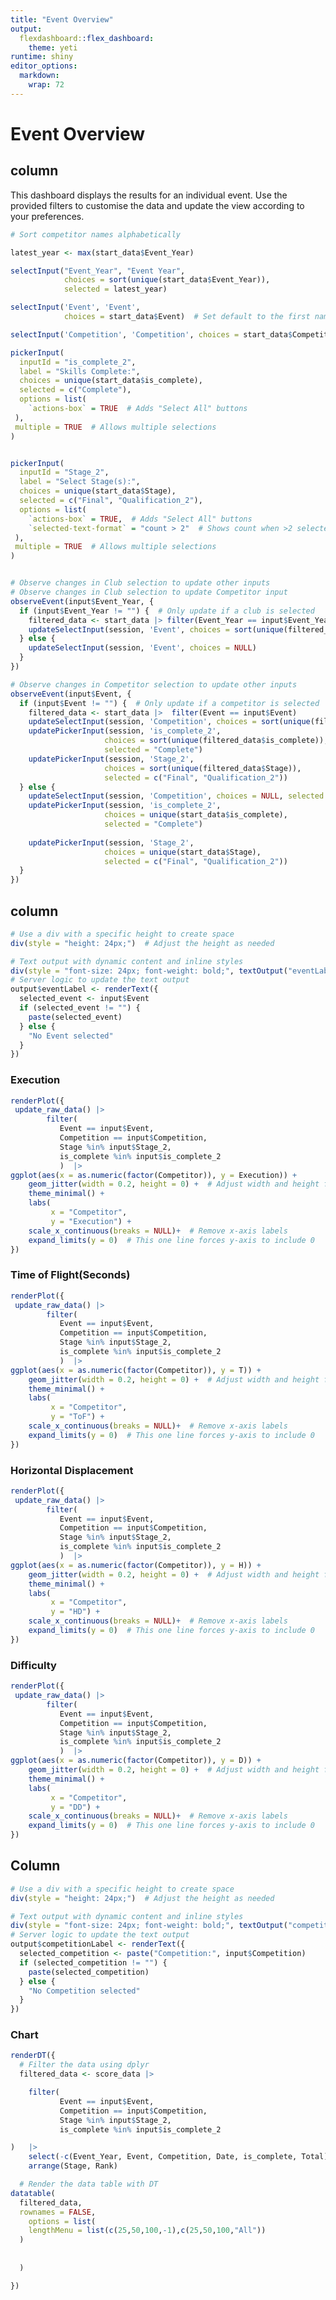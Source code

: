 ```yaml
---
title: "Event Overview"
output:
  flexdashboard::flex_dashboard:
    theme: yeti
runtime: shiny
editor_options:
  markdown:
    wrap: 72
---
```


# Event Overview


## column {.sidebar}

This dashboard displays the results for an individual event. Use the provided filters to customise the data and update the view according to your preferences.

```r
# Sort competitor names alphabetically

latest_year <- max(start_data$Event_Year)

selectInput("Event_Year", "Event Year",
            choices = sort(unique(start_data$Event_Year)),
            selected = latest_year)

selectInput('Event', 'Event',
            choices = start_data$Event)  # Set default to the first name in the sorted list

selectInput('Competition', 'Competition', choices = start_data$Competition)  # Set default to the first name in the sorted list

pickerInput(
  inputId = "is_complete_2",
  label = "Skills Complete:", 
  choices = unique(start_data$is_complete),
  selected = c("Complete"),
  options = list(
    `actions-box` = TRUE  # Adds "Select All" buttons
 ),
 multiple = TRUE  # Allows multiple selections
)


pickerInput(
  inputId = "Stage_2",
  label = "Select Stage(s):", 
  choices = unique(start_data$Stage),
  selected = c("Final", "Qualification_2"),
  options = list(
    `actions-box` = TRUE,  # Adds "Select All" buttons
    `selected-text-format` = "count > 2"  # Shows count when >2 selected
 ),
 multiple = TRUE  # Allows multiple selections
)


# Observe changes in Club selection to update other inputs
# Observe changes in Club selection to update Competitor input
observeEvent(input$Event_Year, {
  if (input$Event_Year != "") {  # Only update if a club is selected
    filtered_data <- start_data |> filter(Event_Year == input$Event_Year)
    updateSelectInput(session, 'Event', choices = sort(unique(filtered_data$Event)))
  } else {
    updateSelectInput(session, 'Event', choices = NULL)
  }
})

# Observe changes in Competitor selection to update other inputs
observeEvent(input$Event, {
  if (input$Event != "") {  # Only update if a competitor is selected
    filtered_data <- start_data |>  filter(Event == input$Event)
    updateSelectInput(session, 'Competition', choices = sort(unique(filtered_data$Competition)))
    updatePickerInput(session, 'is_complete_2', 
                     choices = sort(unique(filtered_data$is_complete)), 
                     selected = "Complete")
    updatePickerInput(session, 'Stage_2', 
                     choices = sort(unique(filtered_data$Stage)), 
                     selected = c("Final", "Qualification_2"))
  } else {
    updateSelectInput(session, 'Competition', choices = NULL, selected = "Competition")
    updatePickerInput(session, 'is_complete_2', 
                     choices = unique(start_data$is_complete), 
                     selected = "Complete")
    
    updatePickerInput(session, 'Stage_2', 
                     choices = unique(start_data$Stage), 
                     selected = c("Final", "Qualification_2"))
  }
})


```

## column {data-width="200"}
```r

# Use a div with a specific height to create space
div(style = "height: 24px;")  # Adjust the height as needed

# Text output with dynamic content and inline styles
div(style = "font-size: 24px; font-weight: bold;", textOutput("eventLabel"))
# Server logic to update the text output
output$eventLabel <- renderText({
  selected_event <- input$Event
  if (selected_event != "") {
    paste(selected_event)
  } else {
    "No Event selected"
  }
})
```

### Execution

```r

renderPlot({
 update_raw_data() |> 
        filter(
           Event == input$Event,
           Competition == input$Competition,
           Stage %in% input$Stage_2,
           is_complete %in% input$is_complete_2  
           )  |>
ggplot(aes(x = as.numeric(factor(Competitor)), y = Execution)) +
    geom_jitter(width = 0.2, height = 0) +  # Adjust width and height for jitter effect
    theme_minimal() +
    labs(
         x = "Competitor",
         y = "Execution") +
    scale_x_continuous(breaks = NULL)+  # Remove x-axis labels
    expand_limits(y = 0)  # This one line forces y-axis to include 0
})
```

### Time of Flight(Seconds)

```r

renderPlot({
 update_raw_data() |> 
        filter(
           Event == input$Event,
           Competition == input$Competition,
           Stage %in% input$Stage_2,
           is_complete %in% input$is_complete_2  
           )  |>
ggplot(aes(x = as.numeric(factor(Competitor)), y = T)) +
    geom_jitter(width = 0.2, height = 0) +  # Adjust width and height for jitter effect
    theme_minimal() +
    labs(
         x = "Competitor",
         y = "ToF") +
    scale_x_continuous(breaks = NULL)+  # Remove x-axis labels
    expand_limits(y = 0)  # This one line forces y-axis to include 0
})
```

### Horizontal Displacement

```r

renderPlot({
 update_raw_data() |> 
        filter(
           Event == input$Event,
           Competition == input$Competition,
           Stage %in% input$Stage_2,
           is_complete %in% input$is_complete_2  
           )  |>
ggplot(aes(x = as.numeric(factor(Competitor)), y = H)) +
    geom_jitter(width = 0.2, height = 0) +  # Adjust width and height for jitter effect
    theme_minimal() +
    labs(
         x = "Competitor",
         y = "HD") +
    scale_x_continuous(breaks = NULL)+  # Remove x-axis labels
    expand_limits(y = 0)  # This one line forces y-axis to include 0
})
```

### Difficulty

```r

renderPlot({
 update_raw_data() |> 
        filter(
           Event == input$Event,
           Competition == input$Competition,
           Stage %in% input$Stage_2,
           is_complete %in% input$is_complete_2            
           )  |>
ggplot(aes(x = as.numeric(factor(Competitor)), y = D)) +
    geom_jitter(width = 0.2, height = 0) +  # Adjust width and height for jitter effect
    theme_minimal() +
    labs(
         x = "Competitor",
         y = "DD") +
    scale_x_continuous(breaks = NULL)+  # Remove x-axis labels
    expand_limits(y = 0)  # This one line forces y-axis to include 0
})
```

## Column {data-width="700"}

```r

# Use a div with a specific height to create space
div(style = "height: 24px;")  # Adjust the height as needed

# Text output with dynamic content and inline styles
div(style = "font-size: 24px; font-weight: bold;", textOutput("competitionLabel"))
# Server logic to update the text output
output$competitionLabel <- renderText({
  selected_competition <- paste("Competition:", input$Competition)
  if (selected_competition != "") {
    paste(selected_competition)
  } else {
    "No Competition selected"
  }
})
```

### Chart

```r
renderDT({
  # Filter the data using dplyr
  filtered_data <- score_data |> 

    filter(
           Event == input$Event,
           Competition == input$Competition,
           Stage %in% input$Stage_2,
           is_complete %in% input$is_complete_2 

)   |> 
    select(-c(Event_Year, Event, Competition, Date, is_complete, Total)) |> 
    arrange(Stage, Rank)

  # Render the data table with DT
datatable(
  filtered_data,
  rownames = FALSE,
    options = list(
    lengthMenu = list(c(25,50,100,-1),c(25,50,100,"All"))
  )
  
  
  )

})
```